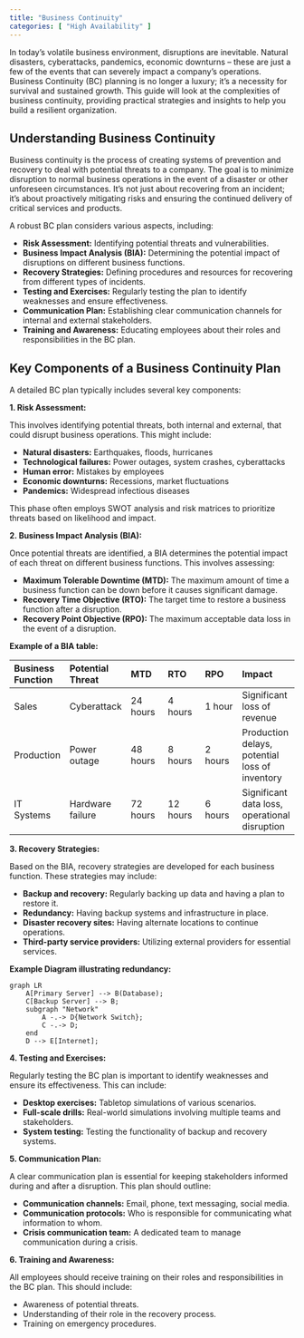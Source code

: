 ```yaml
---
title: "Business Continuity"
categories: [ "High Availability" ]
---
```


In today's volatile business environment, disruptions are inevitable. Natural disasters, cyberattacks, pandemics, economic downturns – these are just a few of the events that can severely impact a company's operations. Business Continuity (BC) planning is no longer a luxury; it's a necessity for survival and sustained growth. This guide will look at the complexities of business continuity, providing practical strategies and insights to help you build a resilient organization.

## Understanding Business Continuity

Business continuity is the process of creating systems of prevention and recovery to deal with potential threats to a company. The goal is to minimize disruption to normal business operations in the event of a disaster or other unforeseen circumstances. It's not just about recovering from an incident; it's about proactively mitigating risks and ensuring the continued delivery of critical services and products.

A robust BC plan considers various aspects, including:

-   **Risk Assessment:** Identifying potential threats and vulnerabilities.
-   **Business Impact Analysis (BIA):** Determining the potential impact of disruptions on different business functions.
-   **Recovery Strategies:** Defining procedures and resources for recovering from different types of incidents.
-   **Testing and Exercises:** Regularly testing the plan to identify weaknesses and ensure effectiveness.
-   **Communication Plan:** Establishing clear communication channels for internal and external stakeholders.
-   **Training and Awareness:** Educating employees about their roles and responsibilities in the BC plan.

## Key Components of a Business Continuity Plan

A detailed BC plan typically includes several key components:

**1. Risk Assessment:**

This involves identifying potential threats, both internal and external, that could disrupt business operations. This might include:

-   **Natural disasters:** Earthquakes, floods, hurricanes
-   **Technological failures:** Power outages, system crashes, cyberattacks
-   **Human error:** Mistakes by employees
-   **Economic downturns:** Recessions, market fluctuations
-   **Pandemics:** Widespread infectious diseases

This phase often employs SWOT analysis and risk matrices to prioritize threats based on likelihood and impact.

**2. Business Impact Analysis (BIA):**

Once potential threats are identified, a BIA determines the potential impact of each threat on different business functions. This involves assessing:

-   **Maximum Tolerable Downtime (MTD):** The maximum amount of time a business function can be down before it causes significant damage.
-   **Recovery Time Objective (RTO):** The target time to restore a business function after a disruption.
-   **Recovery Point Objective (RPO):** The maximum acceptable data loss in the event of a disruption.

**Example of a BIA table:**

| Business Function | Potential Threat | MTD | RTO | RPO | Impact |
|:------------|:------------|:------------|:------------|:------------|:------------|
| Sales | Cyberattack | 24 hours | 4 hours | 1 hour | Significant loss of revenue |
| Production | Power outage | 48 hours | 8 hours | 2 hours | Production delays, potential loss of inventory |
| IT Systems | Hardware failure | 72 hours | 12 hours | 6 hours | Significant data loss, operational disruption |

**3. Recovery Strategies:**

Based on the BIA, recovery strategies are developed for each business function. These strategies may include:

-   **Backup and recovery:** Regularly backing up data and having a plan to restore it.
-   **Redundancy:** Having backup systems and infrastructure in place.
-   **Disaster recovery sites:** Having alternate locations to continue operations.
-   **Third-party service providers:** Utilizing external providers for essential services.

**Example Diagram illustrating redundancy:**

```mermaid
graph LR
    A[Primary Server] --> B(Database);
    C[Backup Server] --> B;
    subgraph "Network"
        A -.-> D{Network Switch};
        C -.-> D;
    end
    D --> E[Internet];
```

**4. Testing and Exercises:**

Regularly testing the BC plan is important to identify weaknesses and ensure its effectiveness. This can include:

-   **Desktop exercises:** Tabletop simulations of various scenarios.
-   **Full-scale drills:** Real-world simulations involving multiple teams and stakeholders.
-   **System testing:** Testing the functionality of backup and recovery systems.

**5. Communication Plan:**

A clear communication plan is essential for keeping stakeholders informed during and after a disruption. This plan should outline:

-   **Communication channels:** Email, phone, text messaging, social media.
-   **Communication protocols:** Who is responsible for communicating what information to whom.
-   **Crisis communication team:** A dedicated team to manage communication during a crisis.

**6. Training and Awareness:**

All employees should receive training on their roles and responsibilities in the BC plan. This should include:

-   Awareness of potential threats.
-   Understanding of their role in the recovery process.
-   Training on emergency procedures.